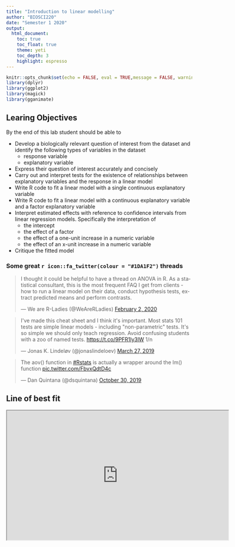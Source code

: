 ```yaml
---
title: "Introduction to linear modelling"
author: "BIOSCI220"
date: "Semester 1 2020"
output: 
  html_document:
    toc: true
    toc_float: true
    theme: yeti
    toc_depth: 3
    highlight: espresso
---
```


```r
knitr::opts_chunk$set(echo = FALSE, eval = TRUE,message = FALSE, warning = FALSE)
library(dplyr)
library(ggplot2)
library(magick)
library(gganimate)
```

## Learing Objectives

By the end of this lab student should be able to

   + Develop a biologically relevant question of interest from the dataset and identify the following types of variables in the dataset
      + response variable
      + explanatory variable
   + Express their question of interest accurately and concisely
   + Carry out and interpret tests for the existence of relationships between explanatory variables and the response in a linear model
   + Write R code to fit a linear model with a single continuous explanatory variable
   + Write R code to fit a linear model with a continuous explanatory variable and a factor explanatory variable
   + Interpret estimated effects with reference to confidence intervals from linear regression models. Specifically the interpretation of
      + the intercept
      + the effect of a factor
      + the effect of a one-unit increase in a numeric variable
      + the effect of an x-unit increase in a numeric variable
   + Critique the fitted model

### Some great `r icon::fa_twitter(colour = "#1DA1F2")` threads

 <blockquote class="twitter-tweet"><p lang="en" dir="ltr">I thought it could be helpful to have a thread on ANOVA in R. As a statistical consultant, this is the most frequent FAQ I get from clients - how to run a linear model on their data, conduct hypothesis tests, extract predicted means and perform contrasts.</p>&mdash; We are R-Ladies (@WeAreRLadies) <a href="https://twitter.com/WeAreRLadies/status/1223790298024726528?ref_src=twsrc%5Etfw">February 2, 2020</a></blockquote> <script async src="https://platform.twitter.com/widgets.js" charset="utf-8"></script>

 
 <blockquote class="twitter-tweet"><p lang="en" dir="ltr">I&#39;ve made this cheat sheet and I think it&#39;s important. Most stats 101 tests are simple linear models - including &quot;non-parametric&quot; tests. It&#39;s so simple we should only teach regression. Avoid confusing students with a zoo of named tests. <a href="https://t.co/9PFR1ly3lW">https://t.co/9PFR1ly3lW</a> 1/n</p>&mdash; Jonas K. Lindeløv (@jonaslindeloev) <a href="https://twitter.com/jonaslindeloev/status/1110907133833502721?ref_src=twsrc%5Etfw">March 27, 2019</a></blockquote> <script async src="https://platform.twitter.com/widgets.js" charset="utf-8"></script>
 
 <blockquote class="twitter-tweet"><p lang="en" dir="ltr">The aov() function in <a href="https://twitter.com/hashtag/Rstats?src=hash&amp;ref_src=twsrc%5Etfw">#Rstats</a> is actually a wrapper around the lm() function <a href="https://t.co/FbvxQdtD4c">pic.twitter.com/FbvxQdtD4c</a></p>&mdash; Dan Quintana (@dsquintana) <a href="https://twitter.com/dsquintana/status/1189536788790042625?ref_src=twsrc%5Etfw">October 30, 2019</a></blockquote> <script async src="https://platform.twitter.com/widgets.js" charset="utf-8"></script>
 
 
## Line of best fit

<iframe src="https://script.google.com/macros/s/AKfycbw2qx1b8iTZZXY5-aaaaGp76XiutxS1iuCFmL24IyBz6GACuSML/exec"width="600" height="350"/>

## (Most) Hypothesis tests are just linear regression

```r
d <- mtcars
fit <- lm(mpg ~ hp, data = d)
d$predicted <- predict(fit)   ## predicted values
d$residuals <- residuals(fit) ## residuals

coefs<-coef(lm(mpg ~ hp, data = mtcars))

x<-d$hp
move_line<-c(seq(-6,6,.5),seq(6,-6,-.5))
total_error<-length(length(move_line))
cnt<-0
for(i in move_line){
  cnt<-cnt+1
  predicted_y <- coefs[2]*x + coefs[1]+i
  error_y <- (predicted_y-d$mpg)^2
  total_error[cnt]<-sqrt(sum(error_y)/32)
}

move_line_sims<-rep(move_line,each=32)
total_error_sims<-rep(total_error,each=32)
sims<-rep(1:50,each=32)

d<-d %>% slice(rep(row_number(), 50))

d<-cbind(d,sims,move_line_sims,total_error_sims)


anim<-ggplot(d, aes(x = hp, y = mpg, frame=sims)) +
  geom_smooth(method = "lm", se = FALSE, color = "darkgrey",lty = 2) +  
  geom_abline(intercept = 30.09886+move_line_sims, slope = -0.06822828)+
  lims(x = c(0,400), y = c(-10,40))+
  geom_segment(aes(xend = hp, yend = predicted+move_line_sims, color="red"), alpha = .5) + 
  geom_point() +
  theme_classic()+
  theme(legend.position="none")+
  xlab("Explanatory variable")+ylab("Response variable")+
  transition_manual(frames=sims)+
  enter_fade() + 
  exit_fade()+
  ease_aes('sine-in-out')

animate(anim,fps=5)

```


## Example and `R` code

[Carbon footprint data](https://github.com/rfordatascience/tidytuesday/blob/master/data/2020/2020-02-18/readme.md)

[San Fransisco trees](https://github.com/rfordatascience/tidytuesday/blob/master/data/2020/2020-01-28/readme.md)

[NZ bird of the year](https://github.com/rfordatascience/tidytuesday/tree/master/data/2019/2019-11-19)

[Global PLastic waste](https://github.com/rfordatascience/tidytuesday/tree/master/data/2019/2019-05-21)